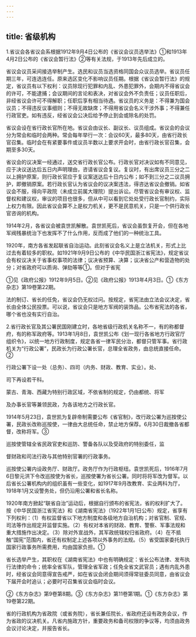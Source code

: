```yaml
---
---
---
```

title: 省级机构
---



1.省议会各省议会系根据1912年9月4日公布的《省议会议员选举法》①和1913年4月2日公布的《省议会暂行法》②等有关法规，于1913年先后成立的。

省议会议员采间接选举制产生。选民和议员当选资格同国会众议员选举。省议员任期三年，可连选连任。原来选区变化不影响议员任期。根据《省议会暂行法》的规定，省议员有以下权利：议员除现行犯罪和内乱、外患犯罪外，会期内不得省议会的许可，不能逮捕；会议期间的言论和表决，对省议会外不负责任；议员任职后，非经省议会许可不得解职；任职后享有相当待遇。省议员的义务是：不得兼为国会议员；不得违反议事细则；不得无故缺席；不得用省议会名义干涉外事；不得兼任行政官吏。如有违反，经省议会公决后给予停止到会或除名的处罚。

省议会设在省行政长官所在地。省议会由议长、副议长、议员组成。省议会的会议分为常会和临时会两种。常会每年举行一次：会议60天，最多80天，由省行政长官召集。临时会在有紧要事件或议员半数以上要求开会时，由省行政长官召集，会期至多30天。

省议会的议决案一经通过，送交省行政长官公布。行政长官对决议如有不同意见，应于决议送达后五日内声明理由，咨请省议会复议。复议时，有出席议员三分之二以上拥护原案，则行政长官应于复议案送达后十日内公布；如不到三分之二议员拥护，即撤销原案。若行政长官认为省议会的议决案违法，得咨达省议会撤销。如省议会不服，得向平政院（未成立前属大理院）提出诉讼。尽管省议会有审议权、监督权和建议权，审议的项目也很多，但从中可以看到它处处受行政长官制约，实际上权力有限。因此省议会算不上是权力机关，更不是民意机关，只是一个供行政长官咨询的机构。

1914年2月，各省议会被袁世凯解散。袁世凯死后，省议会虽恢复开会，但在各地军阀残暴统治下也发挥不了什么作用，反而成了他们的一种统治工具。

1920年，南方各省发起联省自治运动。此刻省议会名义上是立法机关，形式上比过去有着较多的职权。如1921年9月9日公布的《中华民国浙江省宪法》，规定省议会有权议决关于省事权事项的法律；议决省预算、决算；议决省公产和营造物的处分；对省政府可以质询、弹劾等等①。但对于省宪

①见《政府公报》1912年9月5日。②见《政府公报》1913年4月3日。①《东方杂志》第19卷第22期。

法的制订、省长的任免，省议会仍无权过问。按规定，省宪法由立法会议决定，省长由全体公民投票。可以说，省议会只是地方军阀的装饰品。公布省宪法的各省，哪个省也没有实行自治。

2.省行政长官及其公署民国刚建立时，各地省级行政机关名称不一，有的称都督府，有的称军政府等。1913年1月8日，袁世凯公布《划一现行各省地方行政官厅组织令》，以统一地方行政制度，规定各省一律军民分治，都督只管军事。省行政机关为“行政公署”，民政长为行政公署长官，总理全省政务，由总统直接任命。②

行政公署下设一处（总务）、四司（内务、财政、教育、实业）。处、

司下再设若干科。

蒙古、青海、西藏为特别行政区域，不依省制的规定，仍由都统、将军

及办事长官等兼领民政，为各该地方之行政长官。

1914年5月23日，袁世凯为复辟帝制需要公布《省官制》，改行政公署为巡按使公署，民政长改称巡按使，一律由大总统任命，禁止地方保荐。6月30日裁撤各省都督，改称将军。③

巡按使管辖全省民政官吏和巡防、警备各队以及受政府的特别委任，监

督财政和司法行政与其他特别官署的行政事务。

巡按使公署内设政务厅、财政厅。政务厅作为行政枢纽。袁世凯死后，1916年7月6日黎元洪下令改巡按使为省长，巡按使署为省长公署。同时将将军改为督军。以后省长公署机构内的组织虽有一些变化，如1917年9月改教育、实业两科为厅，1918年1月又设警务处，但仍沿用公署和省长名称。

1920年南方掀起“联省自治”运动后，根据自行颁布的省宪法，省的权利扩大了。按《中华民国浙江省宪法》和《湖南省宪法》（1922年1月1日公布）规定，省享有下列权利：（1）有权监督省以下地方制度和各级地方自治机构；对省官制、官规、司法等作出规定并监督实施。（2）有权对本省的财政、教育、警察、军事法规和重大措施作出决定。（3）除对外宣战外，其军政统辖权归省政府。（4）在不抵触“国宪”范围内，省还有权制定上述各项以外事务的法规。（5）省受国家委托执行国家行政事务所需费用，均由国家负担。①

省长选举产生，其职权在《湖南省宪法》中也有明确规定：省长公布法律、发布执行法律的命令；统率全省军队，管理全省军政；任免全省文武官员；遇有内乱外患时，经省议会同意得宣告戒严，如在省议会闭会期间须得常驻委员同意，由省议会下届开会时追认；必要时可召集省议会临时会议。

②《东方杂志》第9卷第8期。③《东方杂志》第11卷第1期。①《东方杂志》第19卷第22期。

省的行政机构为省政院（或省务院），省长兼任院长，省政府还设有政务会议，作为省政的议决机关。凡省内施政方针，重要政务和备司权限的争议等，均须由政务会议讨论决定，并报告省长。